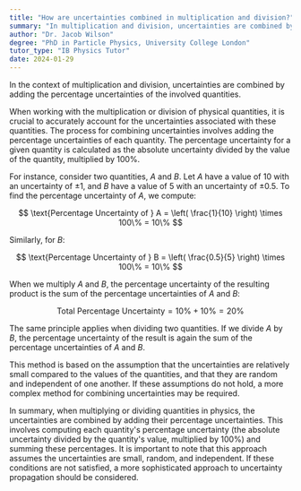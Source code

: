 ```yaml
---
title: "How are uncertainties combined in multiplication and division?"
summary: "In multiplication and division, uncertainties are combined by adding the percentage uncertainties of the quantities involved."
author: "Dr. Jacob Wilson"
degree: "PhD in Particle Physics, University College London"
tutor_type: "IB Physics Tutor"
date: 2024-01-29
---
```


In the context of multiplication and division, uncertainties are combined by adding the percentage uncertainties of the involved quantities.

When working with the multiplication or division of physical quantities, it is crucial to accurately account for the uncertainties associated with these quantities. The process for combining uncertainties involves adding the percentage uncertainties of each quantity. The percentage uncertainty for a given quantity is calculated as the absolute uncertainty divided by the value of the quantity, multiplied by $100\%$.

For instance, consider two quantities, $A$ and $B$. Let $A$ have a value of $10$ with an uncertainty of $\pm 1$, and $B$ have a value of $5$ with an uncertainty of $\pm 0.5$. To find the percentage uncertainty of $A$, we compute:

$$
\text{Percentage Uncertainty of } A = \left( \frac{1}{10} \right) \times 100\% = 10\%
$$

Similarly, for $B$:

$$
\text{Percentage Uncertainty of } B = \left( \frac{0.5}{5} \right) \times 100\% = 10\%
$$

When we multiply $A$ and $B$, the percentage uncertainty of the resulting product is the sum of the percentage uncertainties of $A$ and $B$:

$$
\text{Total Percentage Uncertainty} = 10\% + 10\% = 20\%
$$

The same principle applies when dividing two quantities. If we divide $A$ by $B$, the percentage uncertainty of the result is again the sum of the percentage uncertainties of $A$ and $B$.

This method is based on the assumption that the uncertainties are relatively small compared to the values of the quantities, and that they are random and independent of one another. If these assumptions do not hold, a more complex method for combining uncertainties may be required.

In summary, when multiplying or dividing quantities in physics, the uncertainties are combined by adding their percentage uncertainties. This involves computing each quantity's percentage uncertainty (the absolute uncertainty divided by the quantity's value, multiplied by $100\%$) and summing these percentages. It is important to note that this approach assumes the uncertainties are small, random, and independent. If these conditions are not satisfied, a more sophisticated approach to uncertainty propagation should be considered.
    